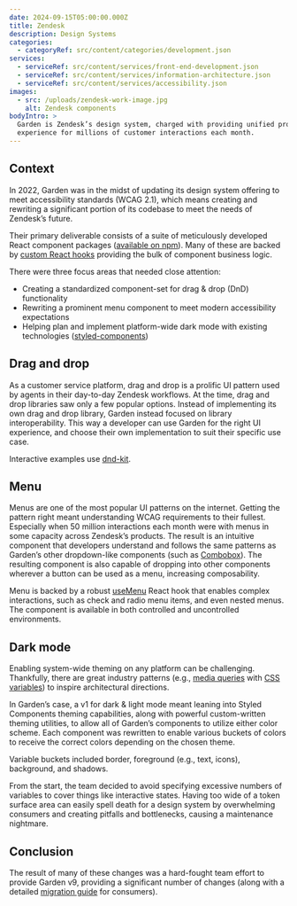 ```yaml
---
date: 2024-09-15T05:00:00.000Z
title: Zendesk
description: Design Systems
categories:
  - categoryRef: src/content/categories/development.json
services:
  - serviceRef: src/content/services/front-end-development.json
  - serviceRef: src/content/services/information-architecture.json
  - serviceRef: src/content/services/accessibility.json
images:
  - src: /uploads/zendesk-work-image.jpg
    alt: Zendesk components
bodyIntro: >
  Garden is Zendesk’s design system, charged with providing unified product
  experience for millions of customer interactions each month.
---
```


## Context

In 2022, Garden was in the midst of updating its design system offering to meet accessibility standards (WCAG 2.1), which means creating and rewriting a significant portion of its codebase to meet the needs of Zendesk’s future.

Their primary deliverable consists of a suite of meticulously developed React component packages ([available on npm](https://www.npmjs.com/~zendesk-garden)). Many of these are backed by [custom React hooks](https://github.com/zendeskgarden/react-containers) providing the bulk of component business logic.

There were three focus areas that needed close attention:

* Creating a standardized component-set for drag & drop (DnD) functionality
* Rewriting a prominent menu component to meet modern accessibility expectations
* Helping plan and implement platform-wide dark mode with existing technologies ([styled-components](https://styled-components.com/))

## Drag and drop

As a customer service platform, drag and drop is a prolific UI pattern used by agents in their day-to-day Zendesk workflows. At the time, drag and drop libraries saw only a few popular options. Instead of implementing its own drag and drop library, Garden instead focused on library interoperability. This way a developer can use Garden for the right UI experience, and choose their own implementation to suit their specific use case.

<CallToAction href="https://garden.zendesk.com/components/draggable" label="View Drag and Drop Component" />

Interactive examples use [dnd-kit](https://dndkit.com/).

## Menu

Menus are one of the most popular UI patterns on the internet. Getting the pattern right meant understanding WCAG requirements to their fullest. Especially when 50 million interactions each month were with menus in some capacity across Zendesk’s products. The result is an intuitive component that developers understand and follows the same patterns as Garden’s other dropdown-like components (such as [Combobox](https://garden.zendesk.com/components/combobox)). The resulting component is also capable of dropping into other components wherever a button can be used as a menu, increasing composability.

<CallToAction href="https://garden.zendesk.com/components/menu " label="View Menu Component" />

Menu is backed by a robust [useMenu](https://github.com/zendeskgarden/react-containers/tree/main/packages/menu) React hook that enables complex interactions, such as check and radio menu items, and even nested menus. The component is available in both controlled and uncontrolled environments.

## Dark mode

Enabling system-wide theming on any platform can be challenging. Thankfully, there are great industry patterns (e.g., [media queries](https://developer.mozilla.org/en-US/docs/Web/CSS/@media/prefers-color-scheme) with [CSS variables](https://developer.mozilla.org/en-US/docs/Web/CSS/Using_CSS_custom_properties)) to inspire architectural directions.

<CallToAction href="https://garden.zendesk.com/components/theme-provider " label="View Theming Documentation" />

In Garden’s case, a v1 for dark & light mode meant leaning into Styled Components theming capabilities, along with powerful custom-written theming utilities, to allow all of Garden’s components to utilize either color scheme. Each component was rewritten to enable various buckets of colors to receive the correct colors depending on the chosen theme.

Variable buckets included border, foreground (e.g., text, icons), background, and shadows.

<CallToAction href="https://garden.zendesk.com/components/theme-object" label="View Theme Variables" />

From the start, the team decided to avoid specifying excessive numbers of variables to cover things like interactive states. Having too wide of a token surface area can easily spell death for a design system by overwhelming consumers and creating pitfalls and bottlenecks, causing a maintenance nightmare.

## Conclusion

The result of many of these changes was a hard-fought team effort to provide Garden v9, providing a significant number of changes (along with a detailed [migration guide](https://github.com/zendeskgarden/react-components/blob/main/docs/migration.md) for consumers).
